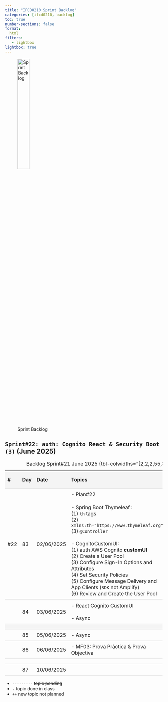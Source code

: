 ```yaml
---
title: "IFCD0210 Sprint Backlog"
categories: [ifcd0210, backlog]
toc: true
number-sections: false
format:
  html
filters:
   - lightbox
lightbox: true
---
```


<style>

.heatMap th { background:  #f4f4f4;}
tr:nth-child(3) {background-color: #f4f4f4;}
th, td {
  padding: 8px;
  text-align: left;
  border-bottom: 1px solid #ddd;
}

tr:hover {background-color:  #f4f4f4;}

</style>

![Sprint Backlog](/images/home/backlog.jpg){width="30%"}

<div class="heatMap">

::: {.column-page-right}


##  ``Sprint#22: auth: Cognito React & Security Boot (3)`` (June 2025)

| # | Day | Date | Topics |  Details Topics |
| -- | -- | -- | -- | -- |
| #22 | 83 | 02/06/2025 | - Plan#22 </br> </br>   - Spring Boot Thymeleaf : </br> (1) `th` tags </br> (2) `xmlns:th="https://www.thymeleaf.org"` </BR> (3) `@Controller`  </BR></BR>  - CognitoCustomUI: </BR>  (1) auth AWS Cognito **customUI**  </br> (2) Create a User Pool </br> (3) Configure Sign-In Options and Attributes </br> (4) Set Security Policies </br> (5) Configure Message Delivery and App Clients (`SDK` not Amplify) </br> (6) Review and Create the User Pool  </br> |  - [Spring Boot: Thymeleaf](https://albertprofe.dev/springboot/boot-concepts-th.html){.external target='_blank'} |
| | 84 | 03/06/2025 |  - React Cognito CustomUI </br>  </br> - Async | |
| |
| | 85 | 05/06/2025 | - Async | |
| | 86 | 06/06/2025 | - MF03: Prova Pràctica & Prova Objectiva | |
| |
| | 87 | 10/06/2025 | | |
: Backlog Sprint#21 June 2025 {tbl-colwidths="[2,2,2,55,39]"}
:::

</div>

::: {.callout-note}
- `---------` <s>topic pending</s>
- `-` topic done in class
- `++` new topic not planned
:::


